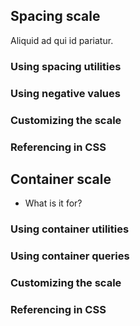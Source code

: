 
## Spacing scale

Aliquid ad qui id pariatur.

### Using spacing utilities

### Using negative values

### Customizing the scale

### Referencing in CSS

## Container scale

- What is it for?

### Using container utilities

### Using container queries

### Customizing the scale

### Referencing in CSS
